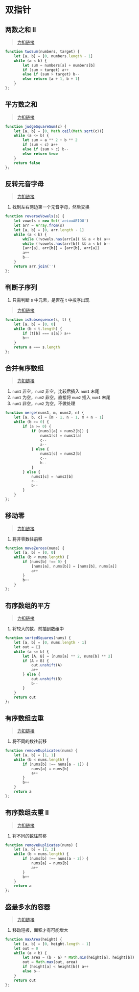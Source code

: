 # 双指针
## 两数之和 II
> [力扣链接](https://leetcode.cn/problems/two-sum-ii-input-array-is-sorted/description/)
```js
function twoSum(numbers, target) {
    let [a, b] = [0, numbers.length - 1]
    while (a < b) {
        let sum = numbers[a] + numbers[b]
        if (sum < target) a++
        else if (sum > target) b--
        else return [a + 1, b + 1]
    }
};
```
## 平方数之和
> [力扣链接](https://leetcode.cn/problems/sum-of-square-numbers/description/)
```js
function judgeSquareSum(c) {
    let [a, b] = [0, Math.ceil(Math.sqrt(c))]
    while (a <= b) {
        let sum = a ** 2 + b ** 2
        if (sum < c) a++
        else if (sum > c) b--
        else return true
    }
    return false
};
```
## 反转元音字母
> [力扣链接](https://leetcode.cn/problems/reverse-vowels-of-a-string/description/)
1. 找到左右两边第一个元音字母，然后交换
```js
function reverseVowels(s) {
    let vowels = new Set('aeiouAEIOU')
    let arr = Array.from(s)
    let [a, b] = [0, arr.length - 1]
    while (a < b) {
        while (!vowels.has(arr[a]) && a < b) a++
        while (!vowels.has(arr[b]) && a < b) b--
        [arr[a], arr[b]] = [arr[b], arr[a]]
        a++
        b--
    }
    return arr.join('')
};
```
## 判断子序列
1. 只需判断 s 中元素，是否在 t 中按序出现
> [力扣链接](https://leetcode.cn/problems/is-subsequence/description/)
```js
function isSubsequence(s, t) {
    let [a, b] = [0, 0]
    while (b < t.length) {
        if (t[b] === s[a]) a++
        b++
    }
    return a === s.length
};
```
## 合并有序数组
> [力扣链接](https://leetcode.cn/problems/merge-sorted-array/description/)
1. `num1` 非空，`num2` 非空，比较后插入 `num1` 末尾
2. `num1` 为空，`num2` 非空，直接将 `num2` 插入 `num1` 末尾
3. `num1` 非空，`num2` 为空，不做处理
```js
function merge(nums1, m, nums2, n) {
    let [a, b, c] = [m - 1, n - 1, m + n - 1]
    while (b >= 0) {
        if (a >= 0) {
            if (nums1[a] > nums2[b]) {
                nums1[c] = nums1[a]
                c--
                a--
            } else {
                nums1[c] = nums2[b]
                c--
                b--
            }
        } else {
            nums1[c] = nums2[b]
            c--
            b--
        }
    }
};
```
## 移动零
> [力扣链接](https://leetcode.cn/problems/move-zeroes/description/)
1. 将非零数往前移
```js
function moveZeroes(nums) {
    let [a, b] = [0, 0]
    while (b < nums.length) {
        if (nums[b] !== 0) {
            [nums[a], nums[b]] = [nums[b], nums[a]]
            a++
        }
        b++
    }
};
```
## 有序数组的平方
> [力扣链接](https://leetcode.cn/problems/squares-of-a-sorted-array/description/)
1. 将较大的数，前插到数组中
```js
function sortedSquares(nums) {
    let [a, b] = [0, nums.length - 1]
    let out = []
    while (a <= b) {
        let [A, B] = [nums[a] ** 2, nums[b] ** 2]
        if (A > B) {
            out.unshift(A)
            a++
        } else {
            out.unshift(B)
            b--
        }
    }
    return out
};
```
## 有序数组去重
> [力扣链接](https://leetcode.cn/problems/remove-duplicates-from-sorted-array/description/)
1. 将不同的数往前移
```js
function removeDuplicates(nums) {
    let [a, b] = [1, 1]
    while (b < nums.length) {
        if (nums[b] !== nums[a - 1]) {
            nums[a] = nums[b]
            a++
        }
        b++
    }
    return a
};
```
## 有序数组去重 II
> [力扣链接](https://leetcode.cn/problems/remove-duplicates-from-sorted-array-ii/description/)
1. 将不同的数往前移
```js
function removeDuplicates(nums) {
    let [a, b] = [2, 2]
    while (b < nums.length) {
        if (nums[b] !== nums[a - 2]) {
            nums[a] = nums[b]
            a++
        }
        b++
    }
    return a
};
```
## 盛最多水的容器
> [力扣链接](https://leetcode.cn/problems/container-with-most-water/description/)
1. 移动短板，面积才有可能增大
```js
function maxArea(height) {
    let [a, b] = [0, height.length - 1]
    let out = 0
    while (a < b) {
        let area = (b - a) * Math.min(height[a], height[b])
        out = Math.max(out, area)
        if (height[a] < height[b]) a++
        else b--
    }
    return out
};
```